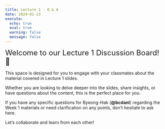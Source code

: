 ```yaml
---
title: Lecture 1 - Q & A
date: 2024-01-23
execute: 
  echo: true
  eval: true
  warning: false
  message: false
---
```


<font size = "5">Welcome to our Lecture 1 Discussion Board! 👋 </font>


This space is designed for you to engage with your classmates about the material covered in Lecture 1 slides.

Whether you are looking to delve deeper into the slides, share insights, or have questions about the content, this is the perfect place for you.

If you have any specific questions for Byeong-Hak (**@bcdanl**) regarding the Week 1 materials or need clarification on any points, don't hesitate to ask here. 

Let's collaborate and learn from each other!

